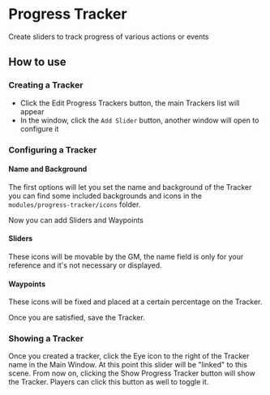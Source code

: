 
# Progress Tracker

Create sliders to track progress of various actions or events


## How to use

### Creating a Tracker
<ImageButBetter src="/public/images/Progress-Tracker/Ptbuttons.png" alt="Progress
Tracker buttons" width={2000} height={2000} className={styles.wikiimage}/>

  - Click the Edit Progress Trackers button, the main Trackers list will
    appear
  - In the window, click the `Add Slider` button, another window will
    open to configure it


### Configuring a Tracker

#### Name and Background

The first options will let you set the name and background of the
Tracker you can find some included backgrounds and icons in the
`modules/progress-tracker/icons` folder.
<ImageButBetter src="/public/images/Progress-Tracker/Ptmainwindow.png" alt="Main Window" width={2000} height={2000} className={styles.wikiimage}/>

Now you can add Sliders and Waypoints

#### Sliders

These icons will be movable by the GM, the name field is only for your
reference and it's not necessary or displayed.

#### Waypoints

These icons will be fixed and placed at a certain percentage on the
Tracker.

Once you are satisfied, save the Tracker.

### Showing a Tracker

Once you created a tracker, click the Eye icon to the right of the
Tracker name in the Main Window. At this point this slider will be
"linked" to this scene. From now on, clicking the Show Progress Tracker
button will show the Tracker. Players can click this button as well to
toggle it.
